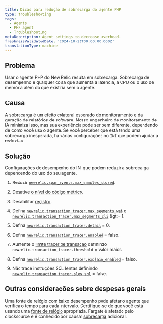```yaml
---
title: Dicas para redução de sobrecarga do agente PHP
type: troubleshooting
tags:
  - Agents
  - PHP agent
  - Troubleshooting
metaDescription: Agent settings to decrease overhead.
freshnessValidatedDate: '2024-10-21T00:00:00.000Z'
translationType: machine
---
```


## Problema

Usar o agente PHP do New Relic resulta em sobrecarga. Sobrecarga de desempenho é qualquer coisa que aumenta a latência, a CPU ou o uso de memória além do que existiria sem o agente.

## Causa

A sobrecarga é um efeito colateral esperado do monitoramento e da geração de relatórios de software. Nosso engenheiro de monitoramento de IA minimiza isso, mas sua experiência pode ser bem diferente, dependendo de como você usa o agente. Se você perceber que está tendo uma sobrecarga inesperada, há várias configurações no `INI` que podem ajudar a reduzi-la.

## Solução

Configurações de desempenho do INI que podem reduzir a sobrecarga dependendo do uso do seu agente.

1. Reduzir [`newrelic.span_events.max_samples_stored`](/docs/apm/agents/php-agent/configuration/php-agent-configuration/#inivar-span-events-max-samples-stored).

2. Desative [o nível do código métrico](/docs/apm/agents/php-agent/configuration/php-agent-configuration/#inivar-code-level-metrics).

3. Desabilitar [registro](/docs/apm/agents/php-agent/configuration/php-agent-configuration/#log-forwarding).

4. Defina [`newrelic.transaction_tracer.max_segments_web`](/docs/apm/agents/php-agent/configuration/php-agent-configuration/#inivar-tt-maxsegweb) e [`newrelic.transaction_tracer.max_segments_cli`](/docs/apm/agents/php-agent/configuration/php-agent-configuration/#inivar-tt-maxsegcli) &amp;gt;= 1.

5. Defina [`newrelic.transaction_tracer.detail`](/docs/apm/agents/php-agent/configuration/php-agent-configuration/#inivar-tt-detail) = 0.

6. Defina [`newrelic.transaction_tracer.enabled`](/docs/agents/php-agent/configuration/php-agent-configuration#inivar-tt-enabled) = falso.

7. Aumente o [limite tracer de transação](/docs/agents/php-agent/configuration/php-agent-configuration#inivar-tt-threshold) definindo `newrelic.transaction_tracer.threshold` = valor maior.

8. Defina [`newrelic.transaction_tracer.explain_enabled`](/docs/agents/php-agent/configuration/php-agent-configuration#inivar-tt-explain-enabled) = falso.

9. Não trace instruções SQL lentas definindo [`newrelic.transaction_tracer.slow_sql`](/docs/agents/php-agent/configuration/php-agent-configuration#inivar-tt-slowsql) = false.

## Outras considerações sobre despesas gerais

Uma fonte de relógio com baixo desempenho pode afetar o agente que verifica o tempo para cada intervalo. Certifique-se de que você está usando uma [fonte de relógio](https://forum.newrelic.com/s/hubtopic/aAX8W0000008a7rWAA/relic-solution-php-agent-cpu-overhead-tips) apropriada. Fargate é afetado pelo clocksource e é conhecido por causar [sobrecarga](/docs/apm/agents/php-agent/troubleshooting/fargate-nitro-clock-performance-impact/) adicional.